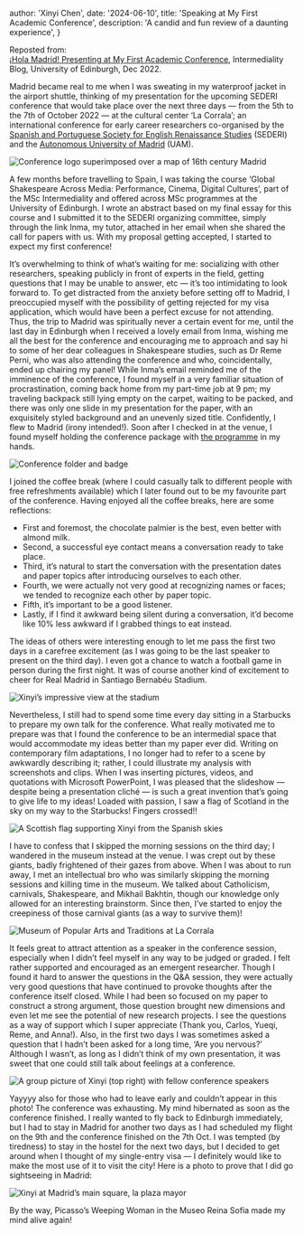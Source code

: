 
<Head>
  <link rel="canonical" href="https://blogs.ed.ac.uk/intermediality/blog/" />
</Head>


  author: 'Xinyi Chen',
  date: '2024-06-10',
  title: 'Speaking at My First Academic Conference',
  description:
    'A candid and fun review of a daunting experience',
}


Reposted from:<br />
[¡Hola Madrid! Presenting at My First Academic Conference](https://blogs.ed.ac.uk/intermediality/blog/),
Intermediality Blog, University of Edinburgh, Dec 2022.

Madrid became real to me when I was sweating in my waterproof jacket in the airport shuttle, thinking of my presentation
for the upcoming SEDERI conference that would take place over the next three days — from the 5th to the 7th of October
2022 — at the cultural center ‘La Corrala’; an international conference for early career researchers co-organised by
the [Spanish and Portuguese Society for English Renaissance Studies](http://www.sederi.org/) (SEDERI) and
the [Autonomous University of Madrid](https://www.uam.es/uam/inicio) (UAM).

<Image
  src={sederi}
  alt="Conference logo superimposed over a map of 16th century Madrid"
/>

A few months before travelling to Spain, I was taking the course ‘Global Shakespeare Across Media: Performance, Cinema,
Digital Cultures’, part of the MSc Intermediality and offered across MSc programmes at the University of Edinburgh.
I wrote an abstract based on my final essay for this course and I submitted it to the SEDERI organizing committee,
simply through the link Inma, my tutor, attached in her email when she shared the call for papers with us. With my
proposal getting accepted, I started to expect my first conference!

It’s overwhelming to think of what’s waiting for me: socializing with other researchers, speaking publicly in front of
experts in the field, getting questions that I may be unable to answer, etc — it’s too intimidating to look forward to.
To get distracted from the anxiety before setting off to Madrid, I preoccupied myself with the possibility of getting
rejected for my visa application, which would have been a perfect excuse for not attending. Thus, the trip to Madrid
was spiritually never a certain event for me, until the last day in Edinburgh when I received a lovely email from Inma,
wishing me all the best for the conference and encouraging me to approach and say hi to some of her dear colleagues in
Shakespeare studies, such as Dr Reme Perni, who was also attending the conference and who, coincidentally,
ended up chairing my panel! While Inma’s email reminded me of the imminence of the conference, I found myself in a
very familiar situation of procrastination, coming back home from my part-time job at 9 pm; my traveling backpack still
lying empty on the carpet, waiting to be packed, and there was only one slide in my presentation for the paper, with an
exquisitely styled background and an unevenly sized title. Confidently, I flew to Madrid (irony intended!). Soon after
I checked in at the venue, I found myself holding the conference package
with [the programme](http://www.sederi.org/wp-content/uploads/2022/11/Programme.pdf) in my hands.

<Image
    src={programme}
    alt="Conference folder and badge"
/>

I joined the coffee break (where I could casually talk to different people with free refreshments available) which I later found out to be my favourite part of the conference. Having enjoyed all the coffee breaks, here are some reflections:

- First and foremost, the chocolate palmier is the best, even better with almond milk.
- Second, a successful eye contact means a conversation ready to take place.
- Third, it’s natural to start the conversation with the presentation dates and paper topics after introducing ourselves to each other.
- Fourth, we were actually not very good at recognizing names or faces; we tended to recognize each other by paper topic.
- Fifth, it’s important to be a good listener.
- Lastly, if I find it awkward being silent during a conversation, it’d become like 10% less awkward if I grabbed things to eat instead.


The ideas of others were interesting enough to let me pass the first two days in a carefree excitement (as I was going
to be the last speaker to present on the third day). I even got a chance to watch a football game in person during the
first night. It was of course another kind of excitement to cheer for Real Madrid in Santiago Bernabéu Stadium.

<Image
  src={football}
  alt="Xinyi’s impressive view at the stadium"
/>

Nevertheless, I still had to spend some time every day sitting in a Starbucks to prepare my own talk for the conference.
What really motivated me to prepare was that I found the conference to be an intermedial space that would accommodate
my ideas better than my paper ever did. Writing on contemporary film adaptations, I no longer had to refer to a scene
by awkwardly describing it; rather, I could illustrate my analysis with screenshots and clips. When I was inserting
pictures, videos, and quotations with Microsoft PowerPoint, I was pleased that the slideshow — despite being a
presentation cliché — is such a great invention that’s going to give life to my ideas! Loaded with passion, I saw a
flag of Scotland in the sky on my way to the Starbucks! Fingers crossed!!

<Image
  src={scotland}
  alt="A Scottish flag supporting Xinyi from the Spanish skies"
/>

I have to confess that I skipped the morning sessions on the third day; I wandered in the museum instead at the venue.
I was crept out by these giants, badly frightened of their gazes from above. When I was about to run away, I met an
intellectual bro who was similarly skipping the morning sessions and killing time in the museum. We talked about
Catholicism, carnivals, Shakespeare, and Mikhail Bakhtin, though our knowledge only allowed for an interesting
brainstorm. Since then, I’ve started to enjoy the creepiness of those carnival giants (as a way to survive them)!

<Image
  src={giants}
  alt="Museum of Popular Arts and Traditions at La Corrala"
/>


It feels great to attract attention as a speaker in the conference session, especially when I didn’t feel myself in
any way to be judged or graded. I felt rather supported and encouraged as an emergent researcher. Though I found it
hard to answer the questions in the Q&A session, they were actually very good questions that have continued to provoke
thoughts after the conference itself closed. While I had been so focused on my paper to construct a strong argument,
those question brought new dimensions and even let me see the potential of new research projects. I see the questions
as a way of support which I super appreciate (Thank you, Carlos, Yueqi, Reme, and Anna!). Also, in the first two days
I was sometimes asked a question that I hadn’t been asked for a long time, ‘Are you nervous?’ Although I wasn’t, as
long as I didn’t think of my own presentation, it was sweet that one could still talk about feelings at a conference.

<Image
  src={participants}
  alt="A group picture of Xinyi (top right) with fellow conference speakers"
/>

Yayyyy also for those who had to leave early and couldn’t appear in this photo! The conference was exhausting. My mind
hibernated as soon as the conference finished. I really wanted to fly back to Edinburgh immediately, but I had to stay
in Madrid for another two days as I had scheduled my flight on the 9th and the conference finished on the 7th Oct.
I was tempted (by tiredness) to stay in the hostel for the next two days, but I decided to get around when I thought
of my single-entry visa — I definitely would like to make the most use of it to visit the city! Here is a photo to
prove that I did go sightseeing in Madrid:

<Image
  src={plaza}
  alt="Xinyi at Madrid’s main square, la plaza mayor"
/>

By the way, Picasso’s Weeping Woman in the Museo Reina Sofia made my mind alive again!

